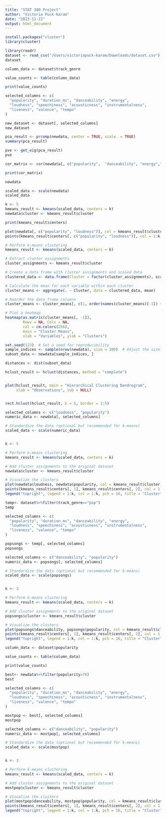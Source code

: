 ```yaml
---
title: "STAT 380 Project"
author: "Victoria Puck-Karam"
date: "2023-11-22"
output: html_document
---
```

```r
install.packages("cluster")
library(cluster)
```


```r
library(readr)
dataset <- read_csv("/Users/victoriapuck-karam/Downloads/dataset.csv")
dataset
```
```r

column_data <- dataset$track_genre

value_counts <- table(column_data)

print(value_counts)
```

```r
selected_columns <- c(
  "popularity", "duration_ms", "danceability", "energy",
  "loudness", "speechiness", "acousticness", "instrumentalness",
  "liveness", "valence", "tempo"
)

new_dataset <- dataset[, selected_columns]
new_dataset
```

```r
pca_result <- prcomp(newdata, center = TRUE, scale. = TRUE)
summary(pca_result)
```
```r
pve <- get_eig(pca_result)
pve
```
```r
cor_matrix <- cor(newdata[, c("popularity",  "danceability", "energy","loudness","speechiness", "acousticness", "instrumentalness", "liveness","valence","tempo" )])

print(cor_matrix)
```
```r
newdata
```

```r
scaled_data <- scale(newdata)
scaled_data
```

```r
k <- 5
kmeans_result <- kmeans(scaled_data, centers = k)
newdata$cluster <- kmeans_result$cluster

print(kmeans_result$centers)

plot(newdata[, c("popularity", "loudness")], col = kmeans_result$cluster, main = "K-means Clustering")
points(kmeans_result$centers[, c("popularity", "loudness")], col = 1:k, pch = 8, cex = 4)
```
```r
# Perform k-means clustering
kmeans_result <- kmeans(scaled_data, centers = k)

# Extract cluster assignments
cluster_assignments <- kmeans_result$cluster

# Create a data frame with cluster assignments and scaled data
clustered_data <- data.frame(Cluster = factor(cluster_assignments), scaled_data)

# Calculate the mean for each variable within each cluster
cluster_means <- aggregate(. ~ Cluster, data = clustered_data, mean)

# Reorder the data frame columns
cluster_means <- cluster_means[, c(1, order(names(cluster_means)[-1]) + 1)]

# Plot a heatmap
heatmap(as.matrix(cluster_means[, -1]), 
        Rowv = NA, Colv = NA, 
        col = cm.colors(256),
        main = "Cluster Means",
        xlab = "Variables", ylab = "Clusters")
```
```r
set.seed(123)  # Set a seed for reproducibility
sample_indices <- sample(nrow(newdata), size = 100)  # Adjust the size as needed
subset_data <- newdata[sample_indices, ]
```


```r

distances <- dist(subset_data)

hclust_result <- hclust(distances, method = "complete")


plot(hclust_result, main = "Hierarchical Clustering Dendrogram",
     xlab = "Observations", sub = NULL)


rect.hclust(hclust_result, k = 5, border = 2:5)
```
```r
selected_columns <- c("loudness", "popularity")
numeric_data <- newdata[, selected_columns]

# Standardize the data (optional but recommended for k-means)
scaled_data <- scale(numeric_data)


k <- 5

# Perform k-means clustering
kmeans_result <- kmeans(scaled_data, centers = k)

# Add cluster assignments to the original dataset
newdata$cluster <- kmeans_result$cluster

# Visualize the clusters
plot(newdata$loudness, newdata$popularity, col = kmeans_result$cluster, pch = 16, main = "K-means Clustering")
points(kmeans_result$centers[, 1], kmeans_result$centers[, 2], col = 1:k, pch = 8, cex = 2)
legend("topright", legend = 1:k, col = 1:k, pch = 16, title = "Cluster")
```
```r
temp<- dataset%>%filter(track_genre=="pop")
temp
```
```r
selected_columns <- c(
  "popularity", "duration_ms", "danceability", "energy",
  "loudness", "speechiness", "acousticness", "instrumentalness",
  "liveness", "valence", "tempo"
)

popsongs <- temp[, selected_columns]
popsongs
```

```r
selected_columns <- c("danceability", "popularity")
numeric_data <- popsongs[, selected_columns]

# Standardize the data (optional but recommended for k-means)
scaled_data <- scale(popsongs)


k <- 3

# Perform k-means clustering
kmeans_result <- kmeans(scaled_data, centers = k)

# Add cluster assignments to the original dataset
popsongs$cluster <- kmeans_result$cluster

# Visualize the clusters
plot(popsongs$danceability, popsongs$popularity, col = kmeans_result$cluster, pch = 16, main = "K-means Clustering")
points(kmeans_result$centers[, 1], kmeans_result$centers[, 2], col = 1:k, pch = 8, cex = 2)
legend("topright", legend = 1:k, col = 1:k, pch = 16, title = "Cluster")
```
```r
column_data <- dataset$popularity

value_counts <- table(column_data)

print(value_counts)
```

```r
best<- newdata%>%filter(popularity>70)
best
```
```r
selected_columns <- c(
  "popularity", "duration_ms", "danceability", "energy",
  "loudness", "speechiness", "acousticness", "instrumentalness",
  "liveness", "valence", "tempo"
)

mostpop <- best[, selected_columns]
mostpop
```
```r
selected_columns <- c("danceability", "popularity")
numeric_data <- mostpop[, selected_columns]

# Standardize the data (optional but recommended for k-means)
scaled_data <- scale(mostpop)


k <- 3

# Perform k-means clustering
kmeans_result <- kmeans(scaled_data, centers = k)

# Add cluster assignments to the original dataset
mostpop$cluster <- kmeans_result$cluster

# Visualize the clusters
plot(mostpop$danceability, mostpop$popularity, col = kmeans_result$cluster, pch = 16, main = "K-means Clustering")
points(kmeans_result$centers[, 1], kmeans_result$centers[, 2], col = 1:k, pch = 8, cex = 2)
legend("topright", legend = 1:k, col = 1:k, pch = 16, title = "Cluster")
```

